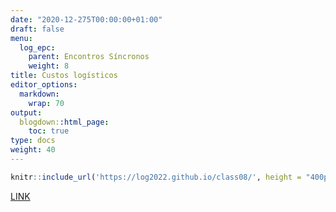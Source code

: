 ```yaml
---
date: "2020-12-275T00:00:00+01:00"
draft: false
menu:
  log_epc:
    parent: Encontros Síncronos
    weight: 8
title: Custos logísticos
editor_options: 
  markdown: 
    wrap: 70
output: 
  blogdown::html_page:
    toc: true
type: docs
weight: 40
---
```


```r
knitr::include_url('https://log2022.github.io/class08/', height = "400px")
```

[LINK](https://log2022.github.io/class08/)


